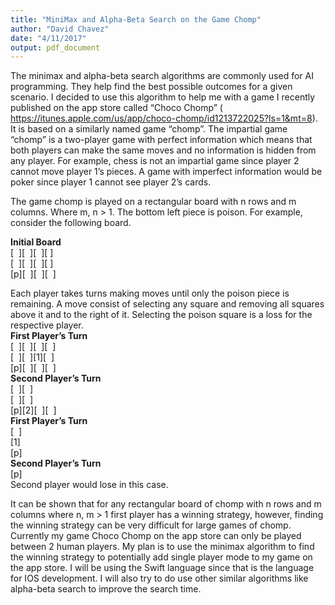 ```yaml
---
title: "MiniMax and Alpha-Beta Search on the Game Chomp"
author: "David Chavez"
date: "4/11/2017"
output: pdf_document
---
```

The minimax and alpha-beta search algorithms are commonly used for AI programming. They help find the best possible outcomes for a given scenario. I decided to use this algorithm to help me with a game I recently published on the app store called "Choco Chomp" ( <https://itunes.apple.com/us/app/choco-chomp/id1213722025?ls=1&mt=8>). It is based on a similarly named game "chomp". The impartial game "chomp" is a two-player game with perfect information which means that both players can make the same moves and no information is hidden from any player. For example, chess is not an impartial game since player 2 cannot move player 1's pieces. A game with imperfect information would be poker since player 1 cannot see player 2's cards.   
  
The game chomp is played on a rectangular board with n rows and m columns. Where m, n > 1. The bottom left piece is poison. For example, consider the following board.  
 
**Initial Board**  
[\  ][\  ][\  ][\ ]  
[\  ][\  ][\  ][\ ]   
[p][\  ][\  ][\  ]  

Each player takes turns making moves until only the poison piece is remaining. A move consist of selecting any square and removing all squares above it and to the right of it. Selecting the poison square is a loss for the respective player.   
**First Player's Turn**  
[\  ][\  ][\  ][\  ]  
[\  ][\  ][1][\  ]   
[p][\  ][\  ][\  ]  
**Second Player's Turn**  
[\  ][\  ]  
[\  ][\  ]  
[p][2][\  ][\  ]   
**First Player's Turn**  
[\  ]    
[1]    
[p]    
**Second Player's Turn**  
[p]  
Second player would lose in this case.   
    
It can be shown that for any rectangular board of chomp with n rows and m columns where n, m > 1 first player has a winning strategy, however, finding the winning strategy can be very difficult for large games of chomp. Currently my game Choco Chomp on the app store can only be played between 2 human players. My plan is to use the minimax algorithm to find the winning strategy to potentially add single player mode to my game on the app store. I will be using the Swift language since that is the language for IOS development. I will also try to do use other similar algorithms like alpha-beta search to improve the search time. 














